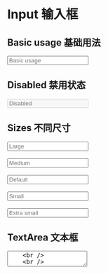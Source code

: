 

<Meta title="Components 基础组件/04 - Input 输入框" component={Input} />

# Input 输入框

## Basic usage 基础用法

<Preview>
  <div>
    <Input name="rx-Input-demo1" placeholder="Basic usage" size="default" />
  </div>
</Preview>

## Disabled 禁用状态

<Preview>
  <div>
    <Input name="rx-Input-demo2" placeholder="Disabled" disabled />
  </div>
</Preview>

## Sizes 不同尺寸

<Preview>
  <div>
    <Input name="rx-Input-demo3" placeholder="Large" size="lg" wide />
    <br />
    <br />
    <Input name="rx-Input-demo3" placeholder="Medium" size="md" wide />
    <br />
    <br />
    <Input name="rx-Input-demo3" placeholder="Default" size="default" wide />
    <br />
    <br />
    <Input name="rx-Input-demo3" placeholder="Small" size="sm" wide />
    <br />
    <br />
    <Input name="rx-Input-demo3" placeholder="Extra small" size="xs" wide />
  </div>
</Preview>

## TextArea 文本框

<Preview>
  <div>
    <TextArea placeholder="Textarea" />
    <br />
    <br />
    <TextArea placeholder="Textarea" value="Text Text Text..."></TextArea>
  </div>
</Preview>
